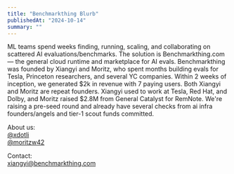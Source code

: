 ```yaml
---
title: "Benchmarkthing Blurb"
publishedAt: "2024-10-14"
summary: ""
---
```


ML teams spend weeks finding, running, scaling, and collaborating on scattered AI evaluations/benchmarks. The solution is Benchmarkthing.com — the general cloud runtime and marketplace for AI evals. Benchmarkthing was founded by Xiangyi and Moritz, who spent months building evals for Tesla, Princeton researchers, and several YC companies. Within 2 weeks of inception, we generated $2k in revenue with 7 paying users. Both Xiangyi and Moritz are repeat founders. Xiangyi used to work at Tesla, Red Hat, and Dolby, and Moritz raised $2.8M from General Catalyst for RemNote. We're raising a pre-seed round and already have several checks from ai infra founders/angels and tier-1 scout funds committed.

About us:  
[@xdotli](https://x.com/xdotli)  
[@moritzw42](https://x.com/moritzw42)

Contact:  
[xiangyi@benchmarkthing.com](mailto:xiangyi@benchmarkthing.com)
